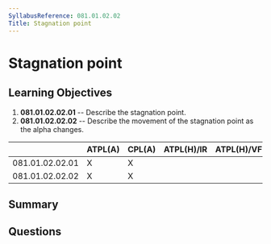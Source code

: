 ```yaml
---
SyllabusReference: 081.01.02.02
Title: Stagnation point
---
```


# Stagnation point

## Learning Objectives

1.  **081.01.02.02.01** -- Describe the stagnation point.
2.  **081.01.02.02.02** -- Describe the movement of the stagnation point as the
    alpha changes.

|                 | ATPL(A) | CPL(A) | ATPL(H)/IR | ATPL(H)/VFR | CPL(H) | IR | CBIR(A) |
| --------------- | ------- | ------ | ---------- | ----------- | ------ | -- | ------- |
| 081.01.02.02.01 | X       | X      |            |             |        |    |         |
| 081.01.02.02.02 | X       | X      |            |             |        |    |         |

## Summary

## Questions
